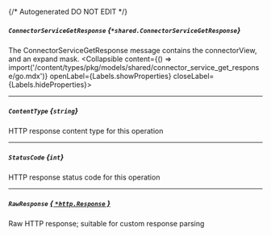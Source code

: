 {/* Autogenerated DO NOT EDIT  */}

##### `ConnectorServiceGetResponse` *{`*shared.ConnectorServiceGetResponse`}*
The ConnectorServiceGetResponse message contains the connectorView, and an expand mask.
<Collapsible content={() => import('/content/types/pkg/models/shared/connector_service_get_response/go.mdx')} openLabel={Labels.showProperties} closeLabel={Labels.hideProperties}>
</Collapsible>

---
##### `ContentType` *{`string`}*
HTTP response content type for this operation

---
##### `StatusCode` *{`int`}*
HTTP response status code for this operation

---
##### `RawResponse` [*{ `*http.Response` }*](https://pkg.go.dev/net/http#Response)
Raw HTTP response; suitable for custom response parsing


